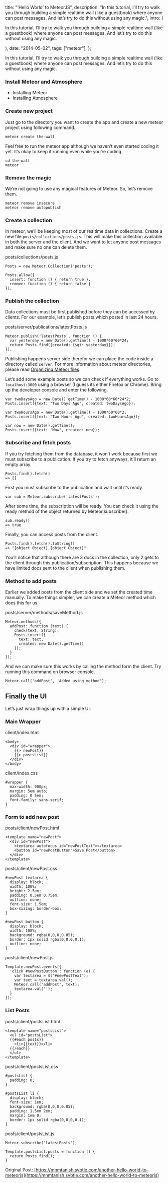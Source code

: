 
  title: "‘Hello World’ to MeteorJS",
  description:
    "In this tutorial, I’ll try to walk you through building a simple  realtime wall (like a guestbook) where anyone can post messages. And  let’s try to do this without using any magic.",
  intro: (
    <section>
      <p>
        In this tutorial, I’ll try to walk you through building a simple
        realtime wall (like a guestbook) where anyone can post messages. And
        let’s try to do this without using any magic.
      </p>
    </section>
  ),
  date: "2014-05-02",
  tags: ["meteor"],
};


In this tutorial, I’ll try to walk you through building a simple realtime wall (like a guestbook) where anyone can post messages. And let’s try to do this without using any magic.

### Install Meteor and Atmosphere

- Installing Meteor
- Installing Atmosphere

### Create new project

Just go to the directory you want to create the app and create a new meteor project using following command.

```
meteor create the-wall

```

Feel free to run the meteor app although we haven’t even started coding it yet. It’s okay to keep it running even while you’re coding.

```
cd the-wall
meteor

```

### Remove the magic

We’re not going to use any magical features of Meteor. So, let’s remove them.

```
meteor remove insecure
meteor remove autopublish

```

### Create a collection

In meteor, we’ll be keeping most of our realtime data in collections. Create a new file `posts/collections/posts.js`. This will make this collection available in both the server and the client. And we want to let anyone post messages and make sure no one can delete them.

posts/collections/posts.js

```
Posts = new Meteor.Collection('posts');

Posts.allow({
  insert: function () { return true },
  remove: function () { return false }
});

```

### Publish the collection

Data collections must be first published before they can be accessed by clients. For our example, let’s publish posts which posted in last 24 hours.

posts/server/publications/latestPosts.js

```
Meteor.publish('latestPosts', function () {
  var yesterday = new Date().getTime() - 1000*60*60*24;
  return Posts.find({created: {$gt: yesterday}});
});

```

Publishing happens server side therefor we can place the code inside a directory called `server`. For more information about meteor directories, please read [Organizing Meteor files](#).

Let’s add some example posts so we can check if everything works. Go to `localhost:3000` using a browser (I guess its either Firefox or Chrome). Bring up the developer console and enter the following.

```
var twoDaysAgo = new Date().getTime() - 1000*60*60*24*2;
Posts.insert({text: "Two Days Ago", created: twoDaysAgo});

var twoHoursAgo = new Date().getTime() - 1000*60*60*2;
Posts.insert({text: "Two Hours Ago", created: twoHoursAgo});

var now = new Date().getTime();
Posts.insert({text: "Now", created: now});

```

### Subscribe and fetch posts

If you try fetching them from the database, it won’t work because first we must subscribe to a publication. If you try to fetch anyways, it’ll return an empty array.

```
Posts.find().fetch()
=> []

```

First you must subscribe to the publication and wait until it’s ready.

```
var sub = Meteor.subscribe('latestPosts');

```

After some time, the subscription will be ready. You can check it using the ready method of the object returned by Meteor.subscribe().

```
sub.ready()
=> true

```

Finally, you can access posts from the client.

```
Posts.find().fetch().toString()
=> "[object Object],[object Object]"

```

You’ll notice that although there are 3 docs in the collection, only 2 gets to the client through this publication/subscription. This happens because we have limited docs sent to the client when publishing them.

### Method to add posts

Earlier we added posts from the client side and we set the created time manually. To make things simpler, we can create a Meteor method which does this for us.

posts/server/methods/saveMethod.js

```
Meteor.methods({
  addPost: function (text) {
    check(text, String);
    Posts.insert({
      text: text,
      created: new Date().getTime()
    });
  }
});

```

And we can make sure this works by calling the method form the client. Try running this command on browser console.

```
Meteor.call('addPost', 'Added using method');

```

## Finally the UI

Let’s just wrap things up with a simple UI.

### Main Wrapper

client/index.html

```
<body>
  <div id="wrapper">
    {{> newPost}}
    {{> postsList}}
  </div>
</body>

```

client/index.css

```
#wrapper {
  max-width: 900px;
  margin: 5em auto;
  padding: 0 5em;
  font-family: sans-serif;
}

```

### Form to add new post

posts/client/newPost.html

```
<template name="newPost">
  <div id="newPost">
    <textarea autofocus id="newPostText"></textarea>
    <button id="newPostButton">Save Post</button>
  </div>
</template>

```

posts/client/newPost.css

```
#newPost textarea {
  display: block;
  width: 100%;
  height: 2.5em;
  padding: 0.5em 0.75em;
  outline: none;
  font-size: 1.5em;
  box-sizing: border-box;
}

#newPost button {
  display: block;
  width: 100%;
  background: rgba(0,0,0,0.05);
  border: 1px solid rgba(0,0,0,0.1);
  outline: none;
}

```

posts/client/newPost.js

```
Template.newPost.events({
  'click #newPostButton': function (e) {
    var textarea = $('#newPostText');
    var text = textarea.val();
    Meteor.call('addPost', text);
    textarea.val('');
  }
});

```

### List Posts

posts/client/postsList.html

```
<template name="postsList">
  <ul id="postsList">
  {{#each posts}}
    <li>{{text}}</li>
  {{/each}}
  </ul>
</template>

```

posts/client/postsList.css

```
#postsList {
  padding: 0;
}

#postsList li {
  display: block;
  font-size: 1em;
  background: rgba(0,0,0,0.05);
  padding: 1.5em 2em;
  margin: 1em 0;
  border: 1px solid rgba(0,0,0,0.1);
}

```

posts/client/postsList.js

```
Meteor.subscribe('latestPosts');

Template.postsList.posts = function () {
  return Posts.find();
}

```

Original Post: [https://mnmtanish.svbtle.com/another-hello-world-to-meteorjs](https://mnmtanish.svbtle.com/another-hello-world-to-meteorjs)
